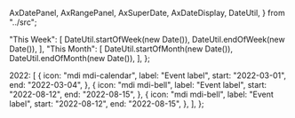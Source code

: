   AxDatePanel,
  AxRangePanel,
  AxSuperDate,
  AxDateDisplay,
  DateUtil,
} from "../src";

  "This Week": [
    DateUtil.startOfWeek(new Date()),
    DateUtil.endOfWeek(new Date()),
  ],
  "This Month": [
    DateUtil.startOfMonth(new Date()),
    DateUtil.endOfMonth(new Date()),
  ],
};

  2022: [
    {
      icon: "mdi mdi-calendar",
      label: "Event label",
      start: "2022-03-01",
      end: "2022-03-04",
    },
    {
      icon: "mdi mdi-bell",
      label: "Event label",
      start: "2022-08-12",
      end: "2022-08-15",
    },
    {
      icon: "mdi mdi-bell",
      label: "Event label",
      start: "2022-08-12",
      end: "2022-08-15",
    },
  ],
};

<Meta title="@date/Kitchensink" />

<Title>Date Kitchensink</Title>

<Canvas>
  <Story name="Kitchensink">
    <AxApplicationProvider>
      <div style={{ width: 800 }}>
        <AxSuperDate
          type="tag"
          showHijriToggle
          events={events}
          onChange={action("AxSuperDate:onChange")}
        />
        <div className="py-2" />
        <AxDateDisplay date={new Date()} />
        <div className="py-2" />
        <AxDatePanel
          showHijriToggle
          onChange={action("AxDatePanel:onChange")}
        />
        <div className="py-2" />
        <AxRangePanel
          showHijriToggle
          presets={presets}
          onChange={action("AxRangePanel:onChange")}
        />
      </div>
    </AxApplicationProvider>
  </Story>
</Canvas>
